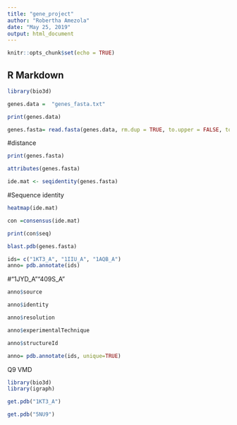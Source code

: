 ```yaml
---
title: "gene_project"
author: "Robertha Amezola"
date: "May 25, 2019"
output: html_document
---
```


```r
knitr::opts_chunk$set(echo = TRUE)
```

## R Markdown

```r
library(bio3d)
```
 
```r
genes.data =  "genes_fasta.txt"
```
 
```r
print(genes.data)
```
 
```r
genes.fasta= read.fasta(genes.data, rm.dup = TRUE, to.upper = FALSE, to.dash=TRUE)
```

#distance
```r
print(genes.fasta)
```
 
 
```r
attributes(genes.fasta)
```
 
```r

ide.mat <- seqidentity(genes.fasta)
```
 
#Sequence identity
 

 
```r
heatmap(ide.mat)
```

```r
con =consensus(ide.mat)
```
 
 
```r
print(con$seq)
```
 
 
```r
blast.pdb(genes.fasta)
```
 

```r
ids= c("1KT3_A", "1IIU_A", "1AQB_A")
anno= pdb.annotate(ids)
```
 #"1JYD_A""409S_A"
 
 
```r
anno$source
```
 
```r
anno$identity

```
 
 
```r
anno$resolution
```
 
```r
anno$experimentalTechnique
```
 
 
```r
anno$structureId
```
 
 
```r
anno= pdb.annotate(ids, unique=TRUE)
```
 
Q9
VMD
```r
library(bio3d)
library(igraph)
```

```r
get.pdb("1KT3_A")
```
 
```r
get.pdb("5NU9")
```
 

 
 